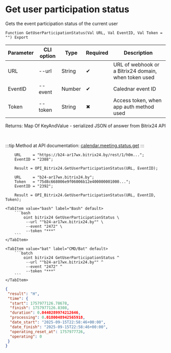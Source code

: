 ﻿---
sidebar_position: 6
description: Get user participation status and other functions to work with Bitrix24 in the Open Integration Package, a free open-source integration library for 1C:Enterprise 8, OneScript and CLI
keywords: [1C, 1С, 1С:Enterprise, 1С:Enterprise 8.3, API, Integration, Services, Exchange, OneScript, CLI, Bitrix24]
---


# Get user participation status
 Gets the event participation status of the current user



`Function GetUserParticipationStatus(Val URL, Val EventID, Val Token = "") Export`

  | Parameter | CLI option | Type | Required | Description |
  |-|-|-|-|-|
  | URL | --url | String | &#x2714; | URL of webhook or a Bitrix24 domain, when token used |
  | EventID | --event | Number | &#x2714; | Calednar event ID |
  | Token | --token | String | &#x2716; | Access token, when app auth method used |

  
  Returns:  Map Of KeyAndValue - serialized JSON of answer from Bitrix24 API

<br/>

:::tip
Method at API documentation: [calendar.meeting.status.get](https://apidocs.bitrix24.ru/api-reference/calendar/calendar-event/calendar-meeting-status-get.html)
:::
<br/>


```bsl title="1C:Enterprise/OneScript code example"
    URL     = "https://b24-ar17wx.bitrix24.by/rest/1/h0m...";
    EventID = "2388";

    Result = OPI_Bitrix24.GetUserParticipationStatus(URL, EventID);

    URL     = "b24-ar17wx.bitrix24.by";
    Token   = "75d8c668006e9f06006b12e400000001000...";
    EventID = "2392";

    Result = OPI_Bitrix24.GetUserParticipationStatus(URL, EventID, Token);
```
 

 <Tabs>
  
    <TabItem value="bash" label="Bash" default>
        ```bash
            oint bitrix24 GetUserParticipationStatus \
             --url ""b24-ar17wx.bitrix24.by"" \
             --event "2472" \
             --token "***"
        ```
    </TabItem>
  
    <TabItem value="bat" label="CMD/Bat" default>
        ```batch
            oint bitrix24 GetUserParticipationStatus ^
             --url ""b24-ar17wx.bitrix24.by"" ^
             --event "2472" ^
             --token "***"
        ```
    </TabItem>
</Tabs>


```json title="Result"
{
 "result": "H",
 "time": {
  "start": 1757977126.78678,
  "finish": 1757977126.8308,
  "duration": 0.0440289974212646,
  "processing": 0.0180048942565918,
  "date_start": "2025-09-15T22:58:46+00:00",
  "date_finish": "2025-09-15T22:58:46+00:00",
  "operating_reset_at": 1757977726,
  "operating": 0
 }
}
```
